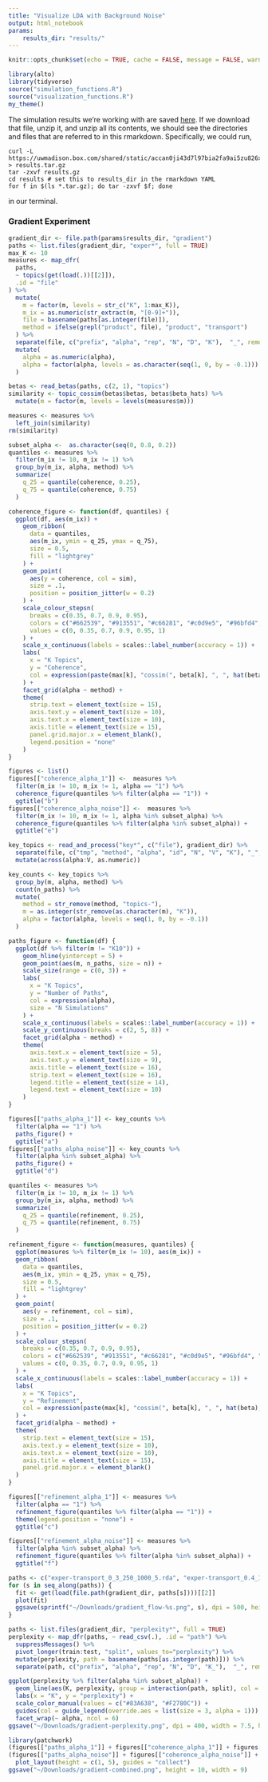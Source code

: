 ```yaml
---
title: "Visualize LDA with Background Noise"
output: html_notebook
params:
    results_dir: "results/"
---
```


```r
knitr::opts_chunk$set(echo = TRUE, cache = FALSE, message = FALSE, warning = FALSE, fig.width = 5, fig.height = 2)
```

```r
library(alto)
library(tidyverse)
source("simulation_functions.R")
source("visualization_functions.R")
my_theme()
```

The simulation results we're working with are saved
[here](https://uwmadison.box.com/shared/static/accan0ji43d7l97bia2fa9ai5zu826xm.gz).
If we download that file, unzip it, and unzip all its contents, we should see
the directories and files that are referred to in this rmarkdown. Specifically,
we could run,
```
curl -L https://uwmadison.box.com/shared/static/accan0ji43d7l97bia2fa9ai5zu826xm.gz > results.tar.gz
tar -zxvf results.gz
cd results # set this to results_dir in the rmarkdown YAML
for f in $(ls *.tar.gz); do tar -zxvf $f; done
```
in our terminal.

### Gradient Experiment

```r
gradient_dir <- file.path(params$results_dir, "gradient")
paths <- list.files(gradient_dir, "exper*", full = TRUE)
max_K <- 10
measures <- map_dfr(
  paths,
  ~ topics(get(load(.))[[2]]),
  .id = "file"
) %>%
  mutate(
    m = factor(m, levels = str_c("K", 1:max_K)),
    m_ix = as.numeric(str_extract(m, "[0-9]+")),
    file = basename(paths[as.integer(file)]),
    method = ifelse(grepl("product", file), "product", "transport")
  ) %>%
  separate(file, c("prefix", "alpha", "rep", "N", "D", "K"),  "_", remove = FALSE) %>%
  mutate(
    alpha = as.numeric(alpha),
    alpha = factor(alpha, levels = as.character(seq(1, 0, by = -0.1)))
  )

betas <- read_betas(paths, c(2, 1), "topics")
similarity <- topic_cossim(betas$betas, betas$beta_hats) %>%
  mutate(m = factor(m, levels = levels(measures$m)))

measures <- measures %>%
  left_join(similarity)
rm(similarity)
```


```r
subset_alpha <-  as.character(seq(0, 0.8, 0.2))
quantiles <- measures %>% 
  filter(m_ix != 10, m_ix != 1) %>%
  group_by(m_ix, alpha, method) %>%
  summarize(
    q_25 = quantile(coherence, 0.25),
    q_75 = quantile(coherence, 0.75)
  )
```

```r
coherence_figure <- function(df, quantiles) {
  ggplot(df, aes(m_ix)) +
    geom_ribbon(
      data = quantiles, 
      aes(m_ix, ymin = q_25, ymax = q_75),
      size = 0.5,
      fill = "lightgrey"
    ) +
    geom_point(
      aes(y = coherence, col = sim),
      size = .1,
      position = position_jitter(w = 0.2)
    ) +
    scale_colour_stepsn(
      breaks = c(0.35, 0.7, 0.9, 0.95),
      colors = c("#662539", "#913551", "#c66281", "#c0d9e5", "#96bfd4", "#478bae"),
      values = c(0, 0.35, 0.7, 0.9, 0.95, 1)
    ) +
    scale_x_continuous(labels = scales::label_number(accuracy = 1)) +
    labs(
      x = "K Topics", 
      y = "Coherence",
      col = expression(paste(max[k], "cossim(", beta[k], ", ", hat(beta), ")"))
    ) +
    facet_grid(alpha ~ method) +
    theme(
      strip.text = element_text(size = 15),
      axis.text.y = element_text(size = 10),
      axis.text.x = element_text(size = 10),
      axis.title = element_text(size = 15),
      panel.grid.major.x = element_blank(),
      legend.position = "none"
    )
}

figures <- list()
figures[["coherence_alpha_1"]] <-  measures %>% 
  filter(m_ix != 10, m_ix != 1, alpha == "1") %>%
  coherence_figure(quantiles %>% filter(alpha == "1")) +
  ggtitle("b")
figures[["coherence_alpha_noise"]] <-  measures %>% 
  filter(m_ix != 10, m_ix != 1, alpha %in% subset_alpha) %>%
  coherence_figure(quantiles %>% filter(alpha %in% subset_alpha)) +
  ggtitle("e")
```


```r
key_topics <- read_and_process("key*", c("file"), gradient_dir) %>%
  separate(file, c("tmp", "method", "alpha", "id", "N", "V", "K"), "_", remove = FALSE) %>%
  mutate(across(alpha:V, as.numeric))
```

```r
key_counts <- key_topics %>%
  group_by(m, alpha, method) %>%
  count(n_paths) %>%
  mutate(
    method = str_remove(method, "topics-"),
    m = as.integer(str_remove(as.character(m), "K")),
    alpha = factor(alpha, levels = seq(1, 0, by = -0.1))
  )
```

```r
paths_figure <- function(df) {
  ggplot(df %>% filter(m != "K10")) +
    geom_hline(yintercept = 5) +
    geom_point(aes(m, n_paths, size = n)) +
    scale_size(range = c(0, 3)) +
    labs(
      x = "K Topics", 
      y = "Number of Paths", 
      col = expression(alpha),
      size = "N Simulations"
    ) +
    scale_x_continuous(labels = scales::label_number(accuracy = 1)) +
    scale_y_continuous(breaks = c(2, 5, 8)) +
    facet_grid(alpha ~ method) +
    theme(
      axis.text.x = element_text(size = 5),
      axis.text.y = element_text(size = 9),
      axis.title = element_text(size = 16),
      strip.text = element_text(size = 16),
      legend.title = element_text(size = 14),
      legend.text = element_text(size = 10)
    )
}

figures[["paths_alpha_1"]] <- key_counts %>%
  filter(alpha == "1") %>%
  paths_figure() +
  ggtitle("a")
figures[["paths_alpha_noise"]] <- key_counts %>%
  filter(alpha %in% subset_alpha) %>%
  paths_figure() + 
  ggtitle("d")
```

```r
quantiles <- measures %>% 
  filter(m_ix != 10, m_ix != 1) %>%
  group_by(m_ix, alpha, method) %>%
  summarize(
    q_25 = quantile(refinement, 0.25),
    q_75 = quantile(refinement, 0.75)
  )
```


```r
refinement_figure <- function(measures, quantiles) {
  ggplot(measures %>% filter(m_ix != 10), aes(m_ix)) +
  geom_ribbon(
    data = quantiles, 
    aes(m_ix, ymin = q_25, ymax = q_75),
    size = 0.5,
    fill = "lightgrey"
  ) +
  geom_point(
    aes(y = refinement, col = sim),
    size = .1,
    position = position_jitter(w = 0.2)
  ) +
  scale_colour_stepsn(
    breaks = c(0.35, 0.7, 0.9, 0.95),
    colors = c("#662539", "#913551", "#c66281", "#c0d9e5", "#96bfd4", "#478bae"),
    values = c(0, 0.35, 0.7, 0.9, 0.95, 1)
  ) +
  scale_x_continuous(labels = scales::label_number(accuracy = 1)) +
  labs(
    x = "K Topics", 
    y = "Refinement",
    col = expression(paste(max[k], "cossim(", beta[k], ", ", hat(beta), ")"))
  ) +
  facet_grid(alpha ~ method) +
  theme(
    strip.text = element_text(size = 15),
    axis.text.y = element_text(size = 10),
    axis.text.x = element_text(size = 10),
    axis.title = element_text(size = 15),
    panel.grid.major.x = element_blank()
  )
}

figures[["refinement_alpha_1"]] <- measures %>%
  filter(alpha == "1") %>%
  refinement_figure(quantiles %>% filter(alpha == "1")) +
  theme(legend.position = "none") +
  ggtitle("c")

figures[["refinement_alpha_noise"]] <- measures %>%
  filter(alpha %in% subset_alpha) %>%
  refinement_figure(quantiles %>% filter(alpha %in% subset_alpha)) +
  ggtitle("f")
```

```r
paths <- c("exper-transport_0_3_250_1000_5.rda", "exper-transport_0.4_1_250_1000_5.rda", "exper-transport_0.6_10_250_1000_5.rda", "exper-transport_1_1_250_1000_5.rda")
for (s in seq_along(paths)) {
  fit <- get(load(file.path(gradient_dir, paths[s])))[[2]]
  plot(fit)
  ggsave(sprintf("~/Downloads/gradient_flow-%s.png", s), dpi = 500, height = 3, width = 5)
}
```

```r
paths <- list.files(gradient_dir, "perplexity*", full = TRUE)
perplexity <- map_dfr(paths, ~ read_csv(.), .id = "path") %>%
  suppressMessages() %>%
  pivot_longer(train:test, "split", values_to="perplexity") %>%
  mutate(perplexity, path = basename(paths[as.integer(path)])) %>%
  separate(path, c("prefix", "alpha", "rep", "N", "D", "K_"),  "_", remove = FALSE)
```

```r
ggplot(perplexity %>% filter(alpha %in% subset_alpha)) +
  geom_line(aes(K, perplexity, group = interaction(path, split), col = split), alpha = 0.2, size = .8) +
  labs(x = "K", y = "perplexity") +
  scale_color_manual(values = c("#83A638", "#F2780C")) +
  guides(col = guide_legend(override.aes = list(size = 3, alpha = 1))) +
  facet_wrap(~ alpha, ncol = 6)
ggsave("~/Downloads/gradient-perplexity.png", dpi = 400, width = 7.5, height = 3)
```
```r
library(patchwork)
(figures[["paths_alpha_1"]] + figures[["coherence_alpha_1"]] + figures[["refinement_alpha_1"]]) /
(figures[["paths_alpha_noise"]] + figures[["coherence_alpha_noise"]] + figures[["refinement_alpha_noise"]]) +
  plot_layout(height = c(1, 5), guides = "collect")
ggsave("~/Downloads/gradient-combined.png", height = 10, width = 9)
```



